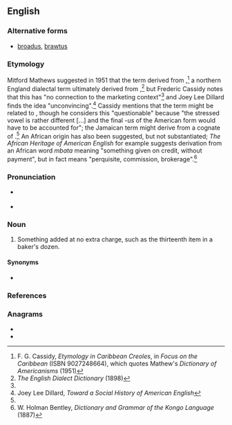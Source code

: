 ==English==

===Alternative forms===
* [[broadus]], [[brawtus]]

===Etymology===
Mitford Mathews suggested in 1951 that the term derived from {{m|en||brot|scrap(s), small amount(s)}},<ref name="Cassidy">F. G. Cassidy, ''Etymology in Caribbean Creoles'', in ''Focus on the Caribbean'' (ISBN 9027248664), which quotes Mathew's ''Dictionary of Americanisms'' (1951)</ref> a northern England dialectal term ultimately derived from {{etyl|ang|-}} {{m|ang|brēotan}},<ref>''The English Dialect Dictionary'' (1898)</ref> but Frederic Cassidy notes that this has "no connection to the marketing context"<ref name="Cassidy"/> and Joey Lee Dillard finds the idea "unconvincing".<ref>Joey Lee Dillard, ''Toward a Social History of American English''</ref> Cassidy mentions that the term might be related to {{etyl|jam|-}} {{m|jam|braata||little extra given by a seller to a buyer}}, though he considers this "questionable" because "the stressed vowel is rather different [...] and the final ''-us'' of the American form would have to be accounted for"; the Jamaican term might derive from a {{etyl|es|-}} cognate of {{etyl|pt|-}} {{m|pt|barato||favour}}.<ref name="Cassidy"/> An African origin has also been suggested, but not substantiated; ''The African Heritage of American English'' for example suggests derivation from an African word ''mbata'' meaning "something given on credit, without payment", but {{etyl|kg|-}} {{m|kg|mbata}} in fact means "perquisite, commission, brokerage".<ref>W. Holman Bentley, ''Dictionary and Grammar of the Kongo Language'' (1887)</ref><!--
Alternatively, possibly from {{etyl|grc|en}} {{term|βρωτός||lang=grc|tr=brōtós|edible}}. -- Says who?
-->

===Pronunciation===
* {{a|UK}} {{IPA|/ˈbɹəʊ.təs/|lang=en}}
* {{a|US}} {{IPA|/ˈbɹoʊ.təs/|lang=en}}

===Noun===
{{en-noun|es}}

# {{lb|en|dialectal|chiefly|Southern US}} Something added at no extra charge, such as the thirteenth item in a baker's dozen.

====Synonyms====
* {{sense|something added at no extra charge}} {{l|en|lagniappe}}

===References===
<references/>

===Anagrams===
* {{l|en|robust}}
* {{l|en|turbos}}